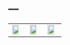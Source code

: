 ---
---

<link rel="stylesheet" href="styles.css" type="text/css">

<table padding=10px>
<tr>
<td>
<a href="single_words.html"><img src="single_words.jpg" height=80%></a>
</td>

<td>
<a href="pairs.html"><img src="double_words.jpg" height=80%></a>
</td>

<td>
<a href="lab.html"><img src="lab.jpg" height=80%></a>
</td>
</tr>
</table>

